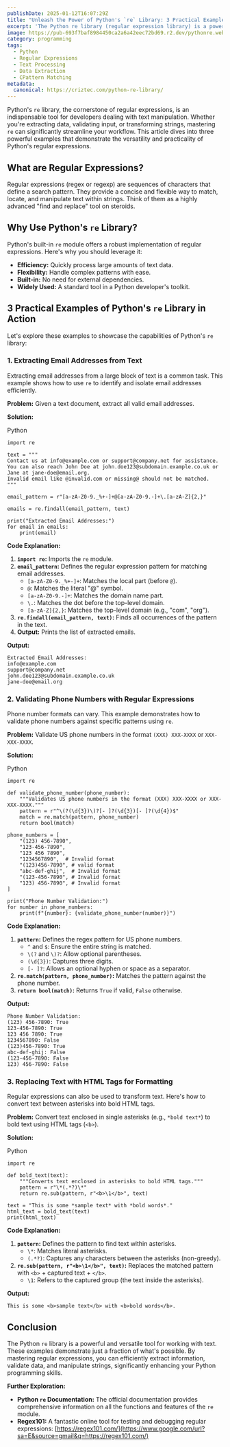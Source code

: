 ```yaml
---
publishDate: 2025-01-12T16:07:29Z
title: "Unleash the Power of Python's `re` Library: 3 Practical Examples"
excerpt: 'The Python re library (regular expression library) is a powerful tool for pattern matching and manipulation within strings.'
image: https://pub-693f7baf8984450ca2a6a42eec72bd69.r2.dev/pythonre.webp
category: programming
tags:
  - Python
  - Regular Expressions
  - Text Processing
  - Data Extraction
  - CPattern Matching
metadata:
  canonical: https://criztec.com/python-re-library/
---
```


Python's `re` library, the cornerstone of regular expressions, is an indispensable tool for developers dealing with text manipulation. Whether you're extracting data, validating input, or transforming strings, mastering `re` can significantly streamline your workflow. This article dives into three powerful examples that demonstrate the versatility and practicality of Python's regular expressions.

## What are Regular Expressions?

Regular expressions (regex or regexp) are sequences of characters that define a search pattern. They provide a concise and flexible way to match, locate, and manipulate text within strings. Think of them as a highly advanced "find and replace" tool on steroids.

## Why Use Python's `re` Library?

Python's built-in `re` module offers a robust implementation of regular expressions. Here's why you should leverage it:

- **Efficiency:** Quickly process large amounts of text data.
- **Flexibility:** Handle complex patterns with ease.
- **Built-in:** No need for external dependencies.
- **Widely Used:** A standard tool in a Python developer's toolkit.

## 3 Practical Examples of Python's `re` Library in Action

Let's explore these examples to showcase the capabilities of Python's `re` library:

### 1. Extracting Email Addresses from Text

Extracting email addresses from a large block of text is a common task. This example shows how to use `re` to identify and isolate email addresses efficiently.

**Problem:** Given a text document, extract all valid email addresses.

**Solution:**

Python

```
import re

text = """
Contact us at info@example.com or support@company.net for assistance.
You can also reach John Doe at john.doe123@subdomain.example.co.uk or Jane at jane-doe@email.org.
Invalid email like @invalid.com or missing@ should not be matched.
"""

email_pattern = r"[a-zA-Z0-9._%+-]+@[a-zA-Z0-9.-]+\.[a-zA-Z]{2,}"

emails = re.findall(email_pattern, text)

print("Extracted Email Addresses:")
for email in emails:
    print(email)
```

**Code Explanation:**

1. **`import re`:** Imports the `re` module.
2. **`email_pattern`:** Defines the regular expression pattern for matching email addresses.
   - `[a-zA-Z0-9._%+-]+`: Matches the local part (before `@`).
   - `@`: Matches the literal "@" symbol.
   - `[a-zA-Z0-9.-]+`: Matches the domain name part.
   - `\.`: Matches the dot before the top-level domain.
   - `[a-zA-Z]{2,}`: Matches the top-level domain (e.g., "com", "org").
3. **`re.findall(email_pattern, text)`:** Finds all occurrences of the pattern in the text.
4. **Output:** Prints the list of extracted emails.

**Output:**

```
Extracted Email Addresses:
info@example.com
support@company.net
john.doe123@subdomain.example.co.uk
jane-doe@email.org
```

### 2. Validating Phone Numbers with Regular Expressions

Phone number formats can vary. This example demonstrates how to validate phone numbers against specific patterns using `re`.

**Problem:** Validate US phone numbers in the format `(XXX) XXX-XXXX` or `XXX-XXX-XXXX`.

**Solution:**

Python

```
import re

def validate_phone_number(phone_number):
    """Validates US phone numbers in the format (XXX) XXX-XXXX or XXX-XXX-XXXX."""
    pattern = r"^\(?(\d{3})\)?[- ]?(\d{3})[- ]?(\d{4})$"
    match = re.match(pattern, phone_number)
    return bool(match)

phone_numbers = [
    "(123) 456-7890",
    "123-456-7890",
    "123 456 7890",
    "1234567890",  # Invalid format
    "(123)456-7890", # valid format
    "abc-def-ghij",  # Invalid format
    "(123-456-7890", # Invalid format
    "123) 456-7890", # Invalid format
]

print("Phone Number Validation:")
for number in phone_numbers:
    print(f"{number}: {validate_phone_number(number)}")
```

**Code Explanation:**

1. **`pattern`:** Defines the regex pattern for US phone numbers.
   - `^` and `$`: Ensure the entire string is matched.
   - `\(?` and `\)?`: Allow optional parentheses.
   - `(\d{3})`: Captures three digits.
   - `[- ]?`: Allows an optional hyphen or space as a separator.
2. **`re.match(pattern, phone_number)`:** Matches the pattern against the phone number.
3. **`return bool(match)`:** Returns `True` if valid, `False` otherwise.

**Output:**

```
Phone Number Validation:
(123) 456-7890: True
123-456-7890: True
123 456 7890: True
1234567890: False
(123)456-7890: True
abc-def-ghij: False
(123-456-7890: False
123) 456-7890: False
```

### 3. Replacing Text with HTML Tags for Formatting

Regular expressions can also be used to transform text. Here's how to convert text between asterisks into bold HTML tags.

**Problem:** Convert text enclosed in single asterisks (e.g., `*bold text*`) to bold text using HTML tags (`<b>`).

**Solution:**

Python

```
import re

def bold_text(text):
    """Converts text enclosed in asterisks to bold HTML tags."""
    pattern = r"\*(.*?)\*"
    return re.sub(pattern, r"<b>\1</b>", text)

text = "This is some *sample text* with *bold words*."
html_text = bold_text(text)
print(html_text)
```

**Code Explanation:**

1. **`pattern`:** Defines the pattern to find text within asterisks.
   - `\*`: Matches literal asterisks.
   - `(.*?)`: Captures any characters between the asterisks (non-greedy).
2. **`re.sub(pattern, r"<b>\1</b>", text)`:** Replaces the matched pattern with `<b>` + captured text + `</b>`.
   - `\1`: Refers to the captured group (the text inside the asterisks).

**Output:**

```
This is some <b>sample text</b> with <b>bold words</b>.
```

## Conclusion

The Python `re` library is a powerful and versatile tool for working with text. These examples demonstrate just a fraction of what's possible. By mastering regular expressions, you can efficiently extract information, validate data, and manipulate strings, significantly enhancing your Python programming skills.

**Further Exploration:**

- **Python `re` Documentation:** The official documentation provides comprehensive information on all the functions and features of the `re` module.
- **Regex101:** A fantastic online tool for testing and debugging regular expressions: [https://regex101.com/](https://www.google.com/url?sa=E&source=gmail&q=https://regex101.com/)
